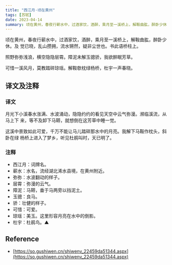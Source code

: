 ```yaml
---
title: "西江月·顷在黄州"
tags: [苏轼]
date: 2023-04-14
summary: 顷在黄州，春夜行蕲水中，过酒家饮，酒醉，乘月至一溪桥上，解鞍曲肱，醉卧少休。
---
```


顷在黄州，春夜行蕲水中，过酒家饮，酒醉，乘月至一溪桥上，解鞍曲肱，醉卧少休。及
觉已晓，乱山攒拥，流水锵然，疑非尘世也。书此语桥柱上。

照野弥弥浅浪，横空隐隐层霄。障泥未解玉骢骄，我欲醉眠芳草。

可惜一溪风月，莫教踏碎琼瑶。解鞍欹枕绿杨桥，杜宇一声春晓。

## 译文及注释

### 译文

月光下小溪春水涨满、水波涌动，隐隐约约的看见天空中云气弥漫。濒临溪流，从马上下
来，等不及卸下马鞯，就想倒在这芳草中睡一觉。

这溪中景致如此可爱，千万不能让马儿踏碎那水中的月亮。我解下马鞍作枕头，斜卧在绿
杨桥上进入了梦乡，听见杜鹃叫时，天已明了。

### 注释

- 西江月：词牌名。
- 蕲水：水名，流经湖北浠水县境，在黄州附近。
- 弥弥：水波翻动的样子。
- 层霄：弥漫的云气。
- 障泥：马鞯，垂于马两旁以挡泥土。
- 玉骢：良马。
- 骄：壮健的样子。
- 可惜：可爱。
- 琼瑶：美玉。这里形容月亮在水中的倒影。
- 杜宇：杜鹃鸟。▲

## Reference

- [https://so.gushiwen.cn/shiwenv_22459da51344.aspx](https://so.gushiwen.cn/shiwenv_22459da51344.aspx)